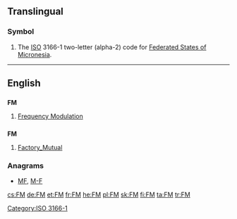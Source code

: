 {{also|fm|Fm|.fm}}
==Translingual==
===Symbol===
{{infl|mul|symbol}}
# The [[ISO]] 3166-1 two-letter (alpha-2) code for [[Federated States of Micronesia]].

[[Category:ISO 3166-1]]
----

==English==

==={{initialism}}===
'''FM'''

# [[frequency modulation|Frequency Modulation]]

==={{abbreviation}}===
'''FM'''

# {{construction|insurance}} [[w:Factory Mutual|Factory_Mutual]]

===Anagrams===
* [[MF#English|MF]], [[M-F#English|M-F]]

[[cs:FM]]
[[de:FM]]
[[et:FM]]
[[fr:FM]]
[[he:FM]]
[[pl:FM]]
[[sk:FM]]
[[fi:FM]]
[[ta:FM]]
[[tr:FM]]